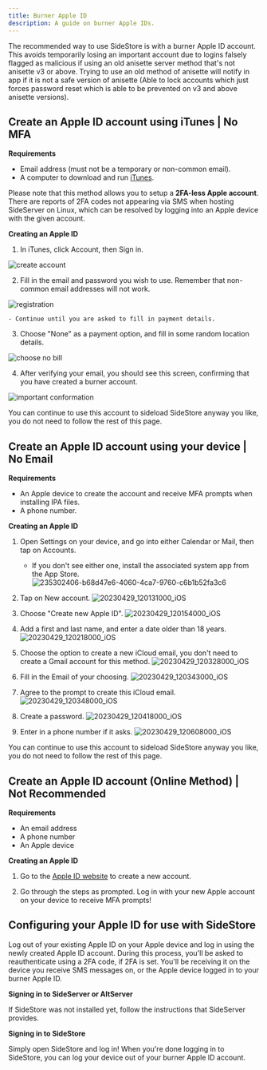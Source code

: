 ```yaml
---
title: Burner Apple ID
description: A guide on burner Apple IDs.
---
```


The recommended way to use SideStore is with a burner Apple ID account. This avoids temporarily losing an important account due to logins falsely flagged as malicious if using an old anisette server method that's not anisette v3 or above.
Trying to use an old method of anisette will notify in app if it is not a safe version of anisette (Able to lock accounts which just forces password reset which is able to be prevented on v3 and above anisette versions).

## Create an Apple ID account using iTunes | No MFA

**Requirements**

- Email address (must not be a temporary or non-common email).
- A computer to download and run [iTunes](https://www.apple.com/itunes/download/win64).

Please note that this method allows you to setup a **2FA-less Apple account**. There are reports of 2FA codes not appearing via SMS when hosting SideServer on Linux, which can be resolved by logging into an Apple device with the given account.

**Creating an Apple ID**

1. In iTunes, click Account, then Sign in.

![create account](https://user-images.githubusercontent.com/26381427/233845327-7d6e00f7-ddf7-449b-af93-c33cd32cd80d.png)

2. Fill in the email and password you wish to use. Remember that non-common email addresses will not work.

![registration](https://user-images.githubusercontent.com/26381427/233845386-4daa2804-63dd-4b87-aa58-10abfb52cff9.png)

    - Continue until you are asked to fill in payment details.

3. Choose "None" as a payment option, and fill in some random location details.

![choose no bill](https://user-images.githubusercontent.com/26381427/233845475-6e1d07df-db40-40a4-b4c9-6ad667da7e0c.png)

4. After verifying your email, you should see this screen, confirming that you have created a burner account.

![important conformation](https://user-images.githubusercontent.com/26381427/233845507-2174ec64-34f1-44bd-a6af-6e55f5ee6944.png)

You can continue to use this account to sideload SideStore anyway you like, you do not need to follow the rest of this page.

## Create an Apple ID account using your device | No Email

**Requirements**

- An Apple device to create the account and receive MFA prompts when installing IPA files.
- A phone number.

**Creating an Apple ID**

1. Open Settings on your device, and go into either Calendar or Mail, then tap on Accounts.
    - If you don't see either one, install the associated system app from the App Store.
![235302406-b68d47e6-4060-4ca7-9760-c6b1b52fa3c6](https://user-images.githubusercontent.com/26381427/235302819-cb1ed077-a953-4267-a1ce-711a7e15a31a.png)

2. Tap on New account.
![20230429_120131000_iOS](https://user-images.githubusercontent.com/26381427/235302454-3793f11e-b3b9-432f-b67b-8871e4a3dc75.png)

3. Choose "Create new Apple ID".
![20230429_120154000_iOS](https://user-images.githubusercontent.com/26381427/235302471-61aae593-8623-4490-9fef-c4abba2697d9.png)

4. Add a first and last name, and enter a date older than 18 years.
![20230429_120218000_iOS](https://user-images.githubusercontent.com/26381427/235302503-bfee3f63-4537-4d5c-b199-78cef1b616e6.png)

5. Choose the option to create a new iCloud email, you don't need to create a Gmail account for this method.
![20230429_120328000_iOS](https://user-images.githubusercontent.com/26381427/235302540-b95168b4-a513-4fdc-b530-b701e594e3ea.png)

6. Fill in the Email of your choosing.
![20230429_120343000_iOS](https://user-images.githubusercontent.com/26381427/235302557-92580d73-82bb-4819-852e-70b1aa474d47.png)

7. Agree to the prompt to create this iCloud email.
![20230429_120348000_iOS](https://user-images.githubusercontent.com/26381427/235302571-83ad2add-8027-4ec9-88cd-3c7b8c4b095f.png)

8. Create a password.
![20230429_120418000_iOS](https://user-images.githubusercontent.com/26381427/235302587-15704a70-ef13-43dd-becb-4e32b3015ea2.png)

9. Enter in a phone number if it asks.
![20230429_120608000_iOS](https://user-images.githubusercontent.com/26381427/235302632-738d71e2-7a8b-4962-bd40-b54d8040b597.png)

You can continue to use this account to sideload SideStore anyway you like, you do not need to follow the rest of this page.

## Create an Apple ID account (Online Method) | Not Recommended

**Requirements**

- An email address
- A phone number
- An Apple device

**Creating an Apple ID**

1. Go to the [Apple ID website](https://appleid.apple.com/account) to create a new account.

2. Go through the steps as prompted. Log in with your new Apple account on your device to receive MFA prompts!

## Configuring your Apple ID for use with SideStore

Log out of your existing Apple ID on your Apple device and log in using the newly created Apple ID account. During this process, you'll be asked to reauthenticate using a 2FA code, if 2FA is set. You'll be receiving it on the device you receive SMS messages on, or the Apple device logged in to your burner Apple ID.

**Signing in to SideServer or AltServer**

If SideStore was not installed yet, follow the instructions that SideServer provides.

**Signing in to SideStore**

Simply open SideStore and log in! When you're done logging in to SideStore, you can log your device out of your burner Apple ID account.
